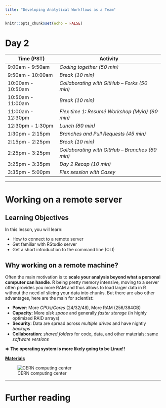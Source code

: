 ```yaml
---
title: "Developing Analytical Workflows as a Team"
---
```


```r
knitr::opts_chunk$set(echo = FALSE)
```

# Day 2

| **Time (PST)**    | **Activity**                        |
|-------------------|-------------------------------------|
| 9:00am - 9:50am   | *Coding together (50 min)*         |
| 9:50am - 10:00am  | *Break (10 min)*                                        |
| 10:00am - 10:50am | *Collaborating with GitHub -- Forks (50 min)*        |
| 10:50am - 11:00am | *Break (10 min)*                  |
| 11:00am - 12:30pm | *Flex time 1: Resumé Workshop (Myia) (90 min)*         |
| 12:30pm - 1:30pm  | *Lunch (60 min)*                                          |
| 1:30pm - 2:15pm   | *Branches and Pull Requests (45 min)*   |
| 2:15pm - 2:25pm   | *Break (10 min)*           |
| 2:25pm - 3:25pm   | *Collaborating with GitHub -- Branches (60 min)*                  |
| 3:25pm - 3:35pm   | *Day 2 Recap (10 min)*       |
| 3:35pm - 5:00pm   | *Flex session with Casey*                      |

---  

# Working on a remote server

## Learning Objectives

In this lesson, you will learn:

- How to connect to a remote server 
- Get familiar with RStudio server
- Get a short introduction to the command line (CLI)


## Why working on a remote machine?

Often the main motivation is to **scale your analysis beyond what a personal computer can handle**. R being pretty memory intensive, moving to a server often provides you more RAM and thus allows to load larger data in R without the need of slicing your data into chunks. But there are also other advantages, here are the main for scientist:

* **Power**: More *CPUs/Cores* (24/32/48), More RAM (256/384GB) 
* **Capacity**: More *disk space* and generally *faster storage* (in highly optimized RAID arrays)
* **Security**: Data are spread across *multiple drives* and have nightly *backups*
* **Collaboration**: *shared folders* for code, data, and other materials; same *software versions*

**=> The operating system is more likely going to be Linux!!**

**[Materials](day1-remote_server.html)**

![CERN computing center](https://cds.cern.ch/images/OPEN-PHO-CCC-2017-001-1/file?size=medium)




---



# Further reading



